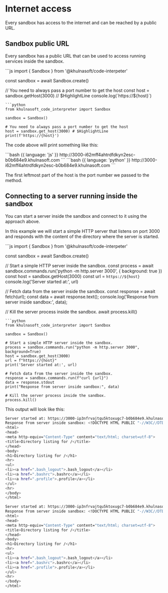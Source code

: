 # Internet access

Every sandbox has access to the internet and can be reached by a public URL.


## Sandbox public URL
Every sandbox has a public URL that can be used to access running services inside the sandbox.

<CodeGroup>
```js
import { Sandbox } from '@khulnasoft/code-interpeter'

const sandbox = await Sandbox.create()

// You need to always pass a port number to get the host
const host = sandbox.getHost(3000) // $HighlightLine
console.log(`https://${host}`)
```
```python
from khulnasoft_code_interpreter import Sandbox

sandbox = Sandbox()

# You need to always pass a port number to get the host
host = sandbox.get_host(3000) # $HighlightLine
print(f'https://{host}')
```
</CodeGroup>

The code above will print something like this:

<CodeGroup>
```bash {{ language: 'js' }}
http://3000-i62mff4ahtrdfdkyn2esc-b0b684e9.khulnasoft.com
```
```bash {{ language: 'python' }}
http://3000-i62mff4ahtrdfdkyn2esc-b0b684e9.khulnasoft.com
```
</CodeGroup>

The first leftmost part of the host is the port number we passed to the method.

## Connecting to a server running inside the sandbox
You can start a server inside the sandbox and connect to it using the approach above.

In this example we will start a simple HTTP server that listens on port 3000 and responds with the content of the directory where the server is started.

<CodeGroup>
```js
import { Sandbox } from '@khulnasoft/code-interpeter'

const sandbox = await Sandbox.create()

// Start a simple HTTP server inside the sandbox.
const process = await sandbox.commands.run('python -m http.server 3000', { background: true })
const host = sandbox.getHost(3000)
const url = `https://${host}`
console.log('Server started at:', url)

// Fetch data from the server inside the sandbox.
const response = await fetch(url);
const data = await response.text();
console.log('Response from server inside sandbox:', data);

// Kill the server process inside the sandbox.
await process.kill()
```
```python
from khulnasoft_code_interpreter import Sandbox

sandbox = Sandbox()

# Start a simple HTTP server inside the sandbox.
process = sandbox.commands.run("python -m http.server 3000", background=True)
host = sandbox.get_host(3000)
url = f"https://{host}"
print('Server started at:', url)

# Fetch data from the server inside the sandbox.
response = sandbox.commands.run(f"curl {url}")
data = response.stdout
print("Response from server inside sandbox:", data)

# Kill the server process inside the sandbox.
process.kill()
```
</CodeGroup>


This output will look like this:
<CodeGroup>
```bash {{ language: 'js' }}
Server started at: https://3000-ip3nfrvajtqu5ktoxugc7-b0b684e9.khulnasoft.com
Response from server inside sandbox: <!DOCTYPE HTML PUBLIC "-//W3C//DTD HTML 4.01//EN" "http://www.w3.org/TR/html4/strict.dtd">
<html>
<head>
<meta http-equiv="Content-Type" content="text/html; charset=utf-8">
<title>Directory listing for /</title>
</head>
<body>
<h1>Directory listing for /</h1>
<hr>
<ul>
<li><a href=".bash_logout">.bash_logout</a></li>
<li><a href=".bashrc">.bashrc</a></li>
<li><a href=".profile">.profile</a></li>
</ul>
<hr>
</body>
</html>
```
```bash {{ language: 'python' }}
Server started at: https://3000-ip3nfrvajtqu5ktoxugc7-b0b684e9.khulnasoft.com
Response from server inside sandbox: <!DOCTYPE HTML PUBLIC "-//W3C//DTD HTML 4.01//EN" "http://www.w3.org/TR/html4/strict.dtd">
<html>
<head>
<meta http-equiv="Content-Type" content="text/html; charset=utf-8">
<title>Directory listing for /</title>
</head>
<body>
<h1>Directory listing for /</h1>
<hr>
<ul>
<li><a href=".bash_logout">.bash_logout</a></li>
<li><a href=".bashrc">.bashrc</a></li>
<li><a href=".profile">.profile</a></li>
</ul>
<hr>
</body>
</html>
```
</CodeGroup>
